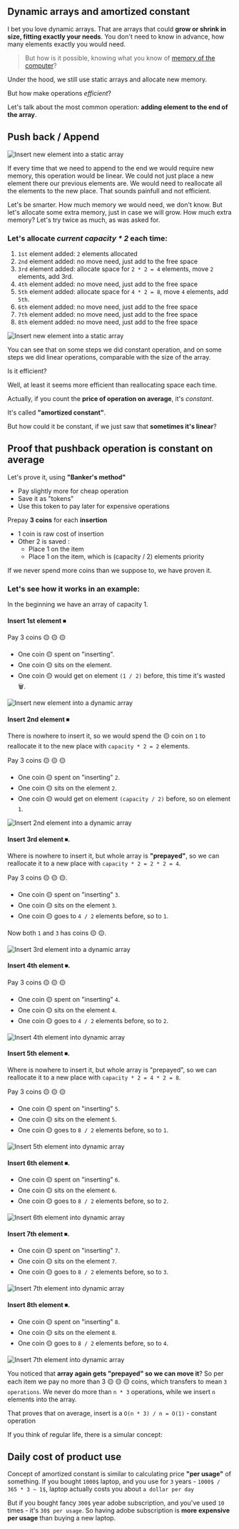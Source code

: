 
## Dynamic arrays and amortized constant

I bet you love dynamic arrays. That are arrays that could **grow or shrink in size, fitting exactly your needs**.
You don't need to know in advance, how many elements exactly you would need.


> But how is it possible, knowing what you know of [memory of the computer](../../chapter/time_and_space/static_arrays)? 

Under the hood, we still use static arrays and allocate new memory.

But how make operations *efficient*? 

Let's talk about the most common operation: **adding element to the end of the array**.

## Push back / Append 

<Image
      src="https://res.cloudinary.com/ava-coding-com/image/upload/v1749376231/Algorithms%20Book/insert_element_phjdxa.png"
      width={700}
      height={600}
      alt="Insert new element into a static array"
/>


If every time that we need to append to the end we would require new memory, this operation would be linear.
We could not just place a new element there our previous elements are. 
We would need to reallocate all the elements to the new place.
That sounds painfull and not efficient.

Let's be smarter. How much memory we would need, we don't know. But let's allocate some extra memory, just in case we will grow.
How much extra memory? Let's try twice as much, as was asked for.

### Let's allocate *current capacity * 2* each time:

1. `1st` element added: `2` elements allocated
1. `2nd` element added: no move need, just add to the free space
1. `3rd` element added: allocate space for `2 * 2 = 4` elements, move `2` elements, add 3rd.
1. `4th` element added: no move need, just add to the free space
1. `5th` element added: allocate space for `4 * 2 = 8`, move `4` elements, add `5th`.
1. `6th` element added: no move need, just add to the free space
1. `7th` element added: no move need, just add to the free space
1. `8th` element added: no move need, just add to the free space


<Image
      src="https://res.cloudinary.com/ava-coding-com/image/upload/v1749398264/Algorithms%20Book/dynamic_array_wkwaaa.gif"
      width={700}
      height={600}
      alt="Insert new element into a static array"
/>



You can see that on some steps we did constant operation,
 and on some steps we did linear operations, comparable with the size of the array.

Is it efficient?

Well, at least it seems more efficient than reallocating space each time.

Actually, if you count the **price of operation on average**, it's *constant*.

It's called **"amortized constant"**.

But how could it be constant, if we just saw that **sometimes it's linear**?

## Proof that pushback operation is constant on average

Let's prove it, using **"Banker's method"**

- Pay slightly more for cheap operation
- Save it as "tokens"
- Use this token to pay later for expensive operations

Prepay **3 coins** for each **insertion**
- 1 coin is raw cost of insertion
- Other 2 is saved :
    - Place 1 on the item
    - Place 1 on the item, which is (capacity / 2) elements priority

If we never spend more coins than we suppose to, we have proven it.

### Let's see how it works in an example:

In the beginning we have an array of capacity 1.


#### Insert 1st element ⏹

 Pay 3 coins 🟡 🟡 🟡
- One coin 🟡 spent on "inserting".
- One coin 🟡 sits on the element.
- One coin 🟡 would get on element `(1 / 2)` before, this time it's wasted 🗑.


<Image
      src="https://res.cloudinary.com/ava-coding-com/image/upload/v1749577373/Algorithms%20Book/1sts_uc9lie.gif"
      width={700}
      height={600}
      alt="Insert new element into a dynamic array"
/>


#### Insert 2nd element ⏹

There is nowhere to insert it, so we would spend the 🟡 coin on `1` to reallocate it to the new place with `capacity * 2 = 2` elements.

Pay 3 coins 🟡 🟡 🟡
- One coin 🟡 spent on "inserting" `2`.
- One coin 🟡 sits on the element `2`.
- One coin 🟡 would get on element `(capacity / 2)` before, so on element `1`.


<Image
      src="https://res.cloudinary.com/ava-coding-com/image/upload/v1749577731/Algorithms%20Book/2nd_assjxd.gif"
      width={700}
      height={600}
      alt="Insert 2nd element into a dynamic array"
/>


#### Insert 3rd element ⏹.
Where is nowhere to insert it, but whole array is **"prepayed"**, so we can reallocate it to a new place with `capacity * 2 = 2 * 2 = 4`.

Pay 3 coins 🟡 🟡 🟡.
- One coin 🟡 spent on "inserting" `3`.
- One coin 🟡 sits on the element `3`.
- One coin 🟡 goes to `4 / 2` elements before, so to `1`.

Now both `1` and `3` has coins 🟡 🟡.

<Image
      src="https://res.cloudinary.com/ava-coding-com/image/upload/v1749578173/Algorithms%20Book/3rd_u3hxds.gif"
      width={700}
      height={600}
      alt="Insert 3rd element into a dynamic array"
/>

#### Insert 4th element ⏹.

Pay 3 coins 🟡 🟡 🟡

- One coin 🟡 spent on "inserting" `4`.
- One coin 🟡 sits on the element `4`.
- One coin 🟡 goes to `4 / 2` elements before, so to `2`.


<Image
      src="https://res.cloudinary.com/ava-coding-com/image/upload/v1749578552/Algorithms%20Book/4th_fh5ds8.gif"
      width={700}
      height={600}
      alt="Insert 4th element into dynamic array"
/>


#### Insert 5th element ⏹. 
Where is nowhere to insert it, but whole array is "prepayed", so we can reallocate it to a new place with `capacity * 2 = 4 * 2 = 8`.

Pay 3 coins 🟡 🟡 🟡
- One coin 🟡 spent on "inserting" `5`.
- One coin 🟡 sits on the element `5`.
- One coin 🟡 goes to `8 / 2` elements before, so to `1`.

<Image
      src="https://res.cloudinary.com/ava-coding-com/image/upload/v1749578820/Algorithms%20Book/5th_pteszg.gif"
      width={700}
      height={600}
      alt="Insert 5th element into dynamic array"
/>


#### Insert 6th element ⏹.
- One coin 🟡 spent on "inserting" `6`.
- One coin 🟡 sits on the element `6`.
- One coin 🟡 goes to `8 / 2` elements before, so to `2`.

<Image
      src="https://res.cloudinary.com/ava-coding-com/image/upload/v1749579091/Algorithms%20Book/6th_hjhoc4.gif"
      width={700}
      height={600}
      alt="Insert 6th element into dynamic array"
/>


#### Insert 7th element ⏹.
- One coin 🟡 spent on "inserting" `7`.
- One coin 🟡 sits on the element `7`.
- One coin 🟡 goes to `8 / 2` elements before, so to `3`.

<Image
      src="https://res.cloudinary.com/ava-coding-com/image/upload/v1749579197/Algorithms%20Book/7th_aq01jx.gif"
      width={700}
      height={600}
      alt="Insert 7th element into dynamic array"
/>


#### Insert 8th element ⏹.
- One coin 🟡 spent on "inserting" `8`.
- One coin 🟡 sits on the element `8`.
- One coin 🟡 goes to `8 / 2` elements before, so to `4`.

<Image
      src="
https://res.cloudinary.com/ava-coding-com/image/upload/v1749579342/Algorithms%20Book/8th_gzoog7.gif"
      width={700}
      height={600}
      alt="Insert 7th element into dynamic array"
/>


You noticed that **array again gets "prepayed" so we can move it**?
So per each item we pay no more than 3 🟡 🟡 🟡 coins, which transfers to mean `3 operations`.
We never do more than `n * 3` operations, while we insert `n` elements into the array.


That proves that on average, insert is a `O(n * 3) / n = O(1)` - constant operation

If you think of regular life, there is a simular concept:

## Daily cost of product use

Concept of amortized constant is similar to calculating price **"per usage"** of something.
If you bought `1000$` laptop, and you use for `3` years - `1000$ / 365 * 3 ~ 1$`,
 laptop actually costs you about `a dollar per day` 

But if you bought fancy `300$` year adobe subscription, and you've used `10` times - it's `30$ per usage`.
So having adobe subscription is **more expensive per usage** than buying a new laptop.

